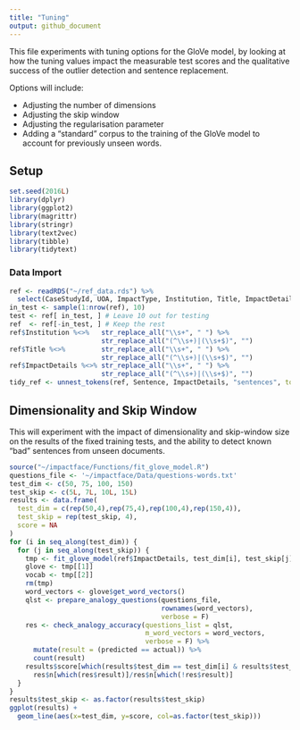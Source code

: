 ```yaml
---
title: "Tuning"
output: github_document
---
```


This file experiments with tuning options for the GloVe model, by looking at
how the tuning values impact the measurable test scores and the qualitative
success of the outlier detection and sentence replacement.

Options will include:

- Adjusting the number of dimensions
- Adjusting the skip window
- Adjusting the regularisation parameter
- Adding a "standard" corpus to the training of the GloVe model to account for
  previously unseen words.
  
## Setup

```r
set.seed(2016L)
library(dplyr)
library(ggplot2)
library(magrittr)
library(stringr)
library(text2vec)
library(tibble)
library(tidytext)
```

### Data Import

```r
ref <- readRDS("~/ref_data.rds") %>% 
  select(CaseStudyId, UOA, ImpactType, Institution, Title, ImpactDetails)
in_test <- sample(1:nrow(ref), 10)
test <- ref[ in_test, ] # Leave 10 out for testing
ref  <- ref[-in_test, ] # Keep the rest
ref$Institution %<>%   str_replace_all("\\s+", " ") %>% 
                       str_replace_all("(^\\s+)|(\\s+$)", "")
ref$Title %<>%         str_replace_all("\\s+", " ") %>% 
                       str_replace_all("(^\\s+)|(\\s+$)", "")
ref$ImpactDetails %<>% str_replace_all("\\s+", " ") %>% 
                       str_replace_all("(^\\s+)|(\\s+$)", "")
tidy_ref <- unnest_tokens(ref, Sentence, ImpactDetails, "sentences", to_lower=F)
```

## Dimensionality and Skip Window

This will experiment with the impact of dimensionality and skip-window size on
the results of the fixed training tests, and the ability to detect known "bad"
sentences from unseen documents.

```r
source("~/impactface/Functions/fit_glove_model.R")
questions_file <- '~/impactface/Data/questions-words.txt'
test_dim <- c(50, 75, 100, 150)
test_skip <- c(5L, 7L, 10L, 15L)
results <- data.frame(
  test_dim = c(rep(50,4),rep(75,4),rep(100,4),rep(150,4)),
  test_skip = rep(test_skip, 4),
  score = NA
)
for (i in seq_along(test_dim)) {
  for (j in seq_along(test_skip)) {
    tmp <- fit_glove_model(ref$ImpactDetails, test_dim[i], test_skip[j])
    glove <- tmp[[1]]
    vocab <- tmp[[2]]
    rm(tmp)
    word_vectors <- glove$get_word_vectors()
    qlst <- prepare_analogy_questions(questions_file,
                                      rownames(word_vectors),
                                      verbose = F)
    res <- check_analogy_accuracy(questions_list = qlst, 
                                  m_word_vectors = word_vectors,
                                  verbose = F) %>% 
      mutate(result = (predicted == actual)) %>% 
      count(result)
    results$score[which(results$test_dim == test_dim[i] & results$test_skip == test_skip[j])] <- 
      res$n[which(res$result)]/res$n[which(!res$result)]
  }
}
results$test_skip <- as.factor(results$test_skip)
ggplot(results) +
  geom_line(aes(x=test_dim, y=score, col=as.factor(test_skip)))
```